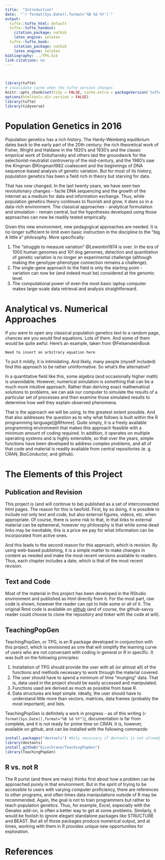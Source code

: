 ```yaml
---
title:  "Introduction"
date:  "`r format(Sys.Date(),format='%B %d %Y')`"
output:
  tufte::tufte_html: default
  tufte::tufte_handout:
    citation_package: natbib
    latex_engine: xelatex
  tufte::tufte_book:
    citation_package: natbib
    latex_engine: xelatex
bibliography: ../TPG.bib
link-citations: no
---
```

</br>

```r
library(tufte)
# invalidate cache when the tufte version changes
knitr::opts_chunk$set(tidy = FALSE, cache.extra = packageVersion('tufte'))
options(htmltools.dir.version = FALSE)
library(tufte)
library(tidyverse)
```

# Population Genetics in 2016

Population genetics has a rich history.  The Hardy-Weinberg equilibrium dates back to the early part of the 20th century; the rich theoretical work of Fisher, Wright and Haldane in the 1920's and 1930's and the classic empirical work of Dobzhansky and others laid the groundwork for the selectionist-neutralist controversy of the mid-century, and the 1980's saw the Kingman @Kingman1982 coalescent and the beginnings of DNA sequence-based analysis of genetic variation.  But for most of its history, population genetics has been a field rich in theory but starving for data.

That has now changed.  In the last twenty years, we have seen two revolutionary changes - facile DNA sequencing and the growth of the internet as a medium for data and information exchange.  Thus, while population genetics theory continues to fluorish and grow, it does so in a data-rich environment. The classical approaches - analytical formulation and simulation - remain central, but the hypotheses developed using those approaches can now be readily tested empirically.

Given this new environment, new pedagogical approaches are needed.  It is no longer sufficient to limit even basic instruction in the discipline to the "big A little a" philosophy.  More specifically:

1.  The "struggle to measure variation" @Lewontin1974 is over.  In the era of 1000 human genomes and 101 dog genomes, detection and quantitation of genetic variation is no longer an experimental challenge (although making the genotype-phenotype connection remains a challenge).
2.  The single-gene approach to the field is only the starting point - variation can now be (and indeed must be) considered at the genomic level.  
3.  The computational power of even the most basic laptop computer makes large-scale data retrieval and analysis straightforward.

# Analytical vs. Numerical Approaches

If you were to open any classical population genetics text to a random page, chances are you would find equations.  Lots of them.  And some of them would be quite awful.  Here's an example, taken from @FelsensteinBook 

```marginfigure
Need to insert an arbitrary equation here
```


To put it mildly, it is intimidating.  And likely, many people (myself included) find this approach to be rather uninformative.  So what's the alternative?

In a quantitative field like this, some algebra (and occasionally higher math) is unavoidable.  However, numerical simulation is something that can be a much more intuitive approach.  Rather than deriving exact mathematical solutions to problems, we can ask our computer to simulate the results of a particular set of processes and then examine those simulated results to determine how well they explain observed phenomena.  

That is the approach we will be using, to the greatest extent possible.  And that also addresses the question as to why what follows is built within the R programming language[@RHome].  Quite simply, it is a freely available programming environment that makes this approach feasible with a minimum amount of coding required.  In addition, it operates on multiple operating systems and is highly extensible, so that over the years, simple functions have been developed to address complex problems, and all of that code and material is readily available from central repositories (e. g. CRAN, BioConductor, and github).


# The Elements of this Project

## Publication and Revision

This project is (and will continue to be) published as a set of interconnected html pages.  The reason for this is twofold.  First, by so doing, it is possible to include not only text and code, but also external figures, videos, etc. when appropriate.  Of course, there is some risk to that, in that links to external material can be ephemeral, however my philosophy is that while some dead links may be inevitable, this is a price we pay for what information can be incorporated from active ones.

And this leads to the second reason for this approach, which is revision.  By using web-based publishing, it is a simple matter to make changes in content as needed and make the most recent versions available to readers.  Thus, each chapter includes a date, which is that of the most recent revision.  

##  Text and Code

Most of the material in this project has been developed in the RStudio environment and published as html directly from it.  For the most part, raw code is shown, however the reader can opt to hide some or all of it.  The original Rmd code is available on [github](http://www.github.com/bjcochrane/PopGenWithR) (and of course, the github-savvy reader could choose to clone the repository and tinker with the code at will).



## TeachingPopGen

TeachingPopGen, or TPG, is an R package developed in conjunction with this project, which is envisioned as one that will simplify the learning curve of users who are not conversant with coding in general or R in specific.  It was built on the following principles:

1.  Installation of TPG should provide the user with all (or almost all) of the functions and methods necessary to work through the material covered.
2.  The user should have to spend a minimum of time "munging" data.  That is, data used in the project should be easily accessed and manipulated.  
3.  Functions used are derived as much as possible from base R.  
3.  Data structures are kept simple.  Ideally, the user should have to understand little more than vectors, matrices, data frames (probably the most important), and lists.

TeachingPopGen is definitely a work in progress - as of this writing (`r format(Sys.Date(),format="%B %d %Y")`), documentation is far from complete, and it is not ready for prime time on CRAN.  It is, however, available on github, and can be installed with the following commands:

```r
install.packages("devtools") #Only necessary if devtools is not already installed.
library(devtools)
install_github("bjcochrane/TeachingPopGen")
library(TeachingPopGen)
```

## R vs. not R

The R purist (and there are many) thinks first about how a problem can be approached purely in that environment.  But in the spirit of trying to be accessible to users with varying computer proficiency, there are references to other programs, and often times data manipulations outside of R may be recommended.  Again, the goal is not to train programmers but rather to teach population genetics.  Thus, for example, Excel, especially with the Genalex add-on, is often a better way to get at some problems.  Similarly, it would be foolish to ignore elegant standalone packages like STRUCTURE and BEAST.  But all of those packages produce numerical output, and at times, working with them in R provides unique new opportunities for exploration.

# References

<div id='refs'></div>
